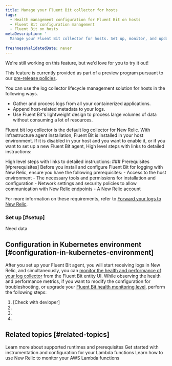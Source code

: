 ```yaml
---
title: Manage your Fluent Bit collector for hosts
tags:
  - Health management configuration for Fluent Bit on hosts
  - Fluent Bit configuration management
  - Fluent Bit on hosts
metaDescription: '
  Manage your Fluent Bit collector for hosts. Set up, monitor, and update Fluent Bit configurations.
  '
freshnessValidatedDate: never
---
```


<Callout title="preview">
  We're still working on this feature, but we'd love for you to try it out!

  This feature is currently provided as part of a preview program pursuant to our [pre-release policies](/docs/licenses/license-information/referenced-policies/new-relic-pre-release-policy).
</Callout>

You can use the log collector lifecycle management solution for hosts in the following ways. 

- Gather and process logs from all your containerized applications.
- Append host-related metadata to your logs.
- Use Fluent Bit's lightweight design to process large volumes of data without consuming a lot of resources.

Fluent bit log collector is the default log collector for New Relic. With infrastructure agent installation, Fluent Bit is installed in your host environment. If it is disabled in your host and you want to enable it, or if you want to set up a new Fluent Bit agent, High level steps with links to detailed instructions:

<CollapserGroup>

<Collapser id="set-up-fb-on-host" title="Set up Fluent bit on your host">
 High level steps with links to detailed instructions:
### Prerequisites [#prerequisites]
  Before you install and configure Fluent Bit for logging with New Relic, ensure you have the following prerequisites:
  - Access to the host environment
  - The necessary tools and permissions for installation and configuration
  - Network settings and security policies to allow communication with New Relic endpoints
  - A New Relic account

  For more information on these requirements, refer to [Forward your logs to New Relic](/docs/logs/forward-logs/enable-log-management-new-relic).<br/>

  ### Set up [#setup]
Need data

</Collapser>
</CollapserGroup>

## Configuration in Kubernetes environment [#configuration-in-kubernetes-environment]

After you set up your Fluent Bit agent, you will start receiving logs in New Relic, and simultaneously, you can [monitor the health and performance of your log collector](/docs/logs/log-collectors/monitor-health-of-log-collector) from the Fluent Bit entity UI. While observing the health and performance metrics, if you want to modify the configuration for troubleshooting, or upgrade your [Fluent Bit health monitoring level](/docs/logs/log-collectors/Overview/#health-monitoring-levels), perform the following steps:

  1. [Check with devloper]
  2. 
  3. 
  4. 


## Related topics [#related-topics]

<DocTiles>
  <DocTile title="Compatibility and requirement" path="/docs/serverless-function-monitoring/aws-lambda-monitoring/instrument-lambda-function/compatibility-requirement-lambda-monitoring">Learn more about supported runtimes and prerequisites</DocTile>
  <DocTile title="Install and configure Lambda monitoring" path="/docs/serverless-function-monitoring/aws-lambda-monitoring/instrument-lambda-function/configure-serverless-aws-monitoring" >Get started with instrumentation and configuration for your Lambda functions</DocTile>
  <DocTile title="Data and UI" path="/docs/serverless-function-monitoring/aws-lambda-monitoring/ui-data/understand-lambda-monitoring-ui/" >Learn how to use New Relic to monitor your AWS Lambda functions</DocTile>
</DocTiles>
